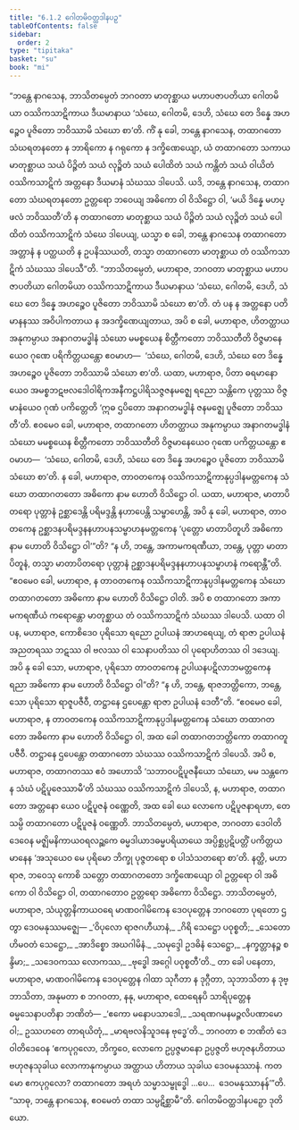 ```yaml
---
title: "6.1.2 ဂေါတမိဝတ္ထဒါနပဉှ"
tableOfContents: false
sidebar:
  order: 2
type: "tipitaka"
basket: "su"
book: "mi"
---
```



<DynamicBreadcrumb />

<Division number="172" book="mi">

<Paragraph number="1072" book="mi">
“ဘန္တေ နာဂသေန, ဘာသိတမ္ပေတံ ဘဂဝတာ မာတုစ္ဆာယ မဟာပဇာပတိယာ ဂေါတမိယာ ဝဿိကသာဋိကာယ ဒီယမာနာယ ‘သံဃေ, ဂေါတမိ, ဒေဟိ, သံဃေ တေ ဒိန္နေ အဟဉ္စေဝ ပူဇိတော ဘဝိဿာမိ သံဃော စာ’တိ. ကိံ နု ခေါ, ဘန္တေ နာဂသေန, တထာဂတော သံဃရတနတော န ဘာရိကော န ဂရုကော န ဒက္ခိဏေယျော, ယံ တထာဂတော သကာယ မာတုစ္ဆာယ သယံ ပိဉ္ဇိတံ သယံ လုဉ္စိတံ သယံ ပေါထိတံ သယံ ကန္တိတံ သယံ ဝါယိတံ ဝဿိကသာဋိကံ အတ္တနော ဒီယမာနံ သံဃဿ ဒါပေသိ. ယဒိ, ဘန္တေ နာဂသေန, တထာဂတော သံဃရတနတော ဥတ္တရော ဘဝေယျ အဓိကော ဝါ ဝိသိဋ္ဌော ဝါ, ‘မယိ ဒိန္နေ မဟပ္ဖလံ ဘဝိဿတီ’တိ န တထာဂတော မာတုစ္ဆာယ သယံ ပိဉ္ဇိတံ သယံ လုဉ္စိတံ သယံ ပေါထိတံ ဝဿိကသာဋိကံ သံဃေ ဒါပေယျ, ယသ္မာ စ ခေါ, ဘန္တေ နာဂသေန တထာဂတော အတ္တာနံ န ပတ္ထယတိ န ဥပနိဿယတိ, တသ္မာ တထာဂတော မာတုစ္ဆာယ တံ ဝဿိကသာဋိကံ သံဃဿ ဒါပေသီ”တိ.
</Paragraph>

<Paragraph number="1073" book="mi">
“ဘာသိတမ္ပေတံ, မဟာရာဇ, ဘဂဝတာ မာတုစ္ဆာယ မဟာပဇာပတိယာ ဂေါတမိယာ ဝဿိကသာဋိကာယ ဒီယမာနာယ ‘သံဃေ, ဂေါတမိ, ဒေဟိ, သံဃေ တေ ဒိန္နေ အဟဉ္စေဝ ပူဇိတော ဘဝိဿာမိ သံဃော စာ’တိ. တံ ပန န အတ္တနော ပတိမာနနဿ အဝိပါကတာယ န အဒက္ခိဏေယျတာယ, အပိ စ ခေါ, မဟာရာဇ, ဟိတတ္ထာယ အနုကမ္ပာယ အနာဂတမဒ္ဓါနံ သံဃော မမစ္စယေန စိတ္တီကတော ဘဝိဿတီတိ ဝိဇ္ဇမာနေယေဝ ဂုဏေ ပရိကိတ္တယန္တော ဧဝမာဟ—  ‘သံဃေ, ဂေါတမိ, ဒေဟိ, သံဃေ တေ ဒိန္နေ အဟဉ္စေဝ ပူဇိတော ဘဝိဿာမိ သံဃော စာ’တိ.
</Paragraph>

<Paragraph number="1074" book="mi">
ယထာ, မဟာရာဇ, ပိတာ ဓရမာနောယေဝ အမစ္စဘဋဗလဒေါဝါရိကအနီကဋ္ဌပါရိသဇ္ဇဇနမဇ္ဈေ ရညော သန္တိကေ ပုတ္တဿ ဝိဇ္ဇမာနံယေဝ ဂုဏံ ပကိတ္တေတိ ‘ဣဓ ဌပိတော အနာဂတမဒ္ဓါနံ ဇနမဇ္ဈေ ပူဇိတော ဘဝိဿတီ’တိ. ဧဝမေဝ ခေါ, မဟာရာဇ, တထာဂတော ဟိတတ္ထာယ အနုကမ္ပာယ အနာဂတမဒ္ဓါနံ သံဃော မမစ္စယေန စိတ္တီကတော ဘဝိဿတီတိ ဝိဇ္ဇမာနေယေဝ ဂုဏေ ပကိတ္တယန္တော ဧဝမာဟ—  ‘သံဃေ, ဂေါတမိ, ဒေဟိ, သံဃေ တေ ဒိန္နေ အဟဉ္စေဝ ပူဇိတော ဘဝိဿာမိ သံဃော စာ’တိ.
</Paragraph>

<Paragraph number="1075" book="mi">
န ခေါ, မဟာရာဇ, တာဝတကေန ဝဿိကသာဋိကာနုပ္ပဒါနမတ္တကေန သံဃော တထာဂတတော အဓိကော နာမ ဟောတိ ဝိသိဋ္ဌော ဝါ. ယထာ, မဟာရာဇ, မာတာပိတရော ပုတ္တာနံ ဥစ္ဆာဒေန္တိ ပရိမဒ္ဒန္တိ နဟာပေန္တိ သမ္ဗာဟေန္တိ, အပိ နု ခေါ, မဟာရာဇ, တာဝတကေန ဥစ္ဆာဒနပရိမဒ္ဒနနဟာပနသမ္ဗာဟနမတ္တကေန ‘ပုတ္တော မာတာပိတူဟိ အဓိကော နာမ ဟောတိ ဝိသိဋ္ဌော ဝါ’”တိ? “န ဟိ, ဘန္တေ, အကာမကရဏီယာ, ဘန္တေ, ပုတ္တာ မာတာပိတူနံ, တသ္မာ မာတာပိတရော ပုတ္တာနံ ဥစ္ဆာဒနပရိမဒ္ဒနနဟာပနသမ္ဗာဟနံ ကရောန္တီ”တိ. “ဧဝမေဝ ခေါ, မဟာရာဇ, န တာဝတကေန ဝဿိကသာဋိကာနုပ္ပဒါနမတ္တကေန သံဃော တထာဂတတော အဓိကော နာမ ဟောတိ ဝိသိဋ္ဌော ဝါတိ. အပိ စ တထာဂတော အကာမကရဏီယံ ကရောန္တော မာတုစ္ဆာယ တံ ဝဿိကသာဋိကံ သံဃဿ ဒါပေသိ.
</Paragraph>

<Paragraph number="1076" book="mi">
ယထာ ဝါ ပန, မဟာရာဇ, ကောစိဒေဝ ပုရိသော ရညော ဥပါယနံ အာဟရေယျ, တံ ရာဇာ ဥပါယနံ အညတရဿ ဘဋဿ ဝါ ဗလဿ ဝါ သေနာပတိဿ ဝါ ပုရောဟိတဿ ဝါ ဒဒေယျ. အပိ နု ခေါ သော, မဟာရာဇ, ပုရိသော တာဝတကေန ဥပါယနပဋိလာဘမတ္တကေန ရညာ အဓိကော နာမ ဟောတိ ဝိသိဋ္ဌော ဝါ”တိ? “န ဟိ, ဘန္တေ, ရာဇဘတ္တိကော, ဘန္တေ, သော ပုရိသော ရာဇူပဇီဝီ, တဋ္ဌာနေ ဌပေန္တော ရာဇာ ဥပါယနံ ဒေတီ”တိ. “ဧဝမေဝ ခေါ, မဟာရာဇ, န တာဝတကေန ဝဿိကသာဋိကာနုပ္ပဒါနမတ္တကေန သံဃော တထာဂတတော အဓိကော နာမ ဟောတိ ဝိသိဋ္ဌော ဝါ, အထ ခေါ တထာဂတဘတ္တိကော တထာဂတူပဇီဝီ. တဋ္ဌာနေ ဌပေန္တော တထာဂတော သံဃဿ ဝဿိကသာဋိကံ ဒါပေသိ.
</Paragraph>

<Paragraph number="1077" book="mi">
အပိ စ, မဟာရာဇ, တထာဂတဿ ဧဝံ အဟောသိ ‘သဘာဝပဋိပူဇနီယော သံဃော, မမ သန္တကေန သံဃံ ပဋိပူဇေဿာမီ’တိ သံဃဿ ဝဿိကသာဋိကံ ဒါပေသိ, န, မဟာရာဇ, တထာဂတော အတ္တနော ယေဝ ပဋိပူဇနံ ဝဏ္ဏေတိ, အထ ခေါ ယေ လောကေ ပဋိပူဇနာရဟာ, တေသမ္ပိ တထာဂတော ပဋိပူဇနံ ဝဏ္ဏေတိ.
</Paragraph>

<Paragraph number="1078" book="mi">
ဘာသိတမ္ပေတံ, မဟာရာဇ, ဘဂဝတာ ဒေဝါတိဒေဝေန မဇ္ဈိမနိကာယဝရလဉ္ဆကေ ဓမ္မဒါယာဒဓမ္မပရိယာယေ အပ္ပိစ္ဆပ္ပဋိပတ္တိံ ပကိတ္တယမာနေန ‘အသုယေဝ မေ ပုရိမော ဘိက္ခု ပုဇ္ဇတရော စ ပါသံသတရော စာ’တိ. နတ္ထိ, မဟာရာဇ, ဘဝေသု ကောစိ သတ္တော တထာဂတတော ဒက္ခိဏေယျော ဝါ ဥတ္တရော ဝါ အဓိကော ဝါ ဝိသိဋ္ဌော ဝါ, တထာဂတောဝ ဥတ္တရော အဓိကော ဝိသိဋ္ဌော.
</Paragraph>

<Paragraph number="1079" book="mi">
ဘာသိတမ္ပေတံ, မဟာရာဇ, သံယုတ္တနိကာယဝရေ မာဏဝဂါမိကေန ဒေဝပုတ္တေန ဘဂဝတော ပုရတော ဌတွာ ဒေဝမနုဿမဇ္ဈေ—
</Paragraph>

<Paragraph number="1080" type="verses" book="mi">
_‘ဝိပုလော ရာဇဂဟီယာနံ,_  
_ဂိရိ သေဋ္ဌော ပဝုစ္စတိ;_  
_သေတော ဟိမဝတံ သေဋ္ဌော,_  
_အာဒိစ္စော အဃဂါမိနံ._  

</Paragraph>

<Paragraph number="1081" type="verses" book="mi">
_သမုဒ္ဒေါ ဥဒဓိနံ သေဋ္ဌော,_  
_နက္ခတ္တာနဉ္စ စန္ဒိမာ;_  
_သဒေဝကဿ လောကဿ,_  
_ဗုဒ္ဓေါ အဂ္ဂေါ ပဝုစ္စတီ’တိ._  

</Paragraph>

<Paragraph number="1082" book="mi">
တာ ခေါ ပနေတာ, မဟာရာဇ, မာဏဝဂါမိကေန ဒေဝပုတ္တေန ဂါထာ သုဂီတာ န ဒုဂ္ဂီတာ, သုဘာသိတာ န ဒုဗ္ဘာသိတာ, အနုမတာ စ ဘဂဝတာ, နနု, မဟာရာဇ, ထေရေနပိ သာရိပုတ္တေန ဓမ္မသေနာပတိနာ ဘဏိတံ—
</Paragraph>

<Paragraph number="1083" type="verses" book="mi">
_‘ဧကော မနောပသာဒေါ,_  
_သရဏဂမနမဉ္ဇလိပဏာမော ဝါ;_  
ဥဿဟတေ တာရယိတုံ,_  
_မာရဗလနိသူဒနေ ဗုဒ္ဓေ’တိ._  

</Paragraph>

<Paragraph number="1084" book="mi">
ဘဂဝတာ စ ဘဏိတံ ဒေဝါတိဒေဝေန ‘ဧကပုဂ္ဂလော, ဘိက္ခဝေ, လောကေ ဥပ္ပဇ္ဇမာနော ဥပ္ပဇ္ဇတိ ဗဟုဇနဟိတာယ ဗဟုဇနသုခါယ လောကာနုကမ္ပာယ အတ္ထာယ ဟိတာယ သုခါယ ဒေဝမနုဿာနံ. ကတမော ဧကပုဂ္ဂလော? တထာဂတော အရဟံ သမ္မာသမ္ဗုဒ္ဓေါ …ပေ…  ဒေဝမနုဿာနန်’”တိ. “သာဓု, ဘန္တေ နာဂသေန, ဧဝမေတံ တထာ သမ္ပဋိစ္ဆာမီ”တိ.

</Paragraph>
</Division>

<Paragraph number="1085" type="center" book="mi">
ဂေါတမိဝတ္ထဒါနပဉှော ဒုတိယော.
</Paragraph>